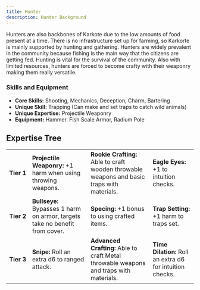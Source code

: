 ```yaml
---
title: Hunter
description: Hunter Background
---
```


Hunters are also backbones of Karkote due to the low amounts of food present at a time. There is no infrastructure set up for farming, so Karkorte is mainly supported by hunting and gathering. Hunters are widely prevalent in the community because fishing is the main way that the citizens are getting fed. Hunting is vital for the survival of the community. Also with limited resources, hunters are forced to become crafty with their weaponry making them really versatile.

### Skills and Equipment
- **Core Skills:** Shooting, Mechanics, Deception, Charm, Bartering
- **Unique Skill:** Trapping (Can make and set traps to catch wild animals)
- **Unique Expertise:** Projectile Weaponry
- **Equipment:** Hammer. Fish Scale Armor, Radium Pole

## Expertise Tree
|  |  |  |  |
|-------------|-----------------------------------------------------------------------------|---------------------------------------------------------------------------------------------|-----------------------------------------------------------|
| **Tier&nbsp;1** | **Projectile Weaponry:** +1 harm when using throwing weapons.               | **Rookie Crafting:** Able to craft wooden throwable weapons and basic traps with materials. | **Eagle Eyes:** +1 to intuition checks.                   |
| **Tier&nbsp;2** | **Bullseye:** Bypasses 1 harm on armor, targets take no benefit from cover. | **Specing:** +1 bonus to using crafted items.                                               | **Trap Setting:** +1 harm to traps set.                   |
| **Tier&nbsp;3** | **Snipe:** Roll an extra d6 to ranged attack.                               | **Advanced Crafting:** Able to craft Metal throwable weapons and traps with materials.      | **Time Dilation:** Roll an extra d6 for intuition checks. |
